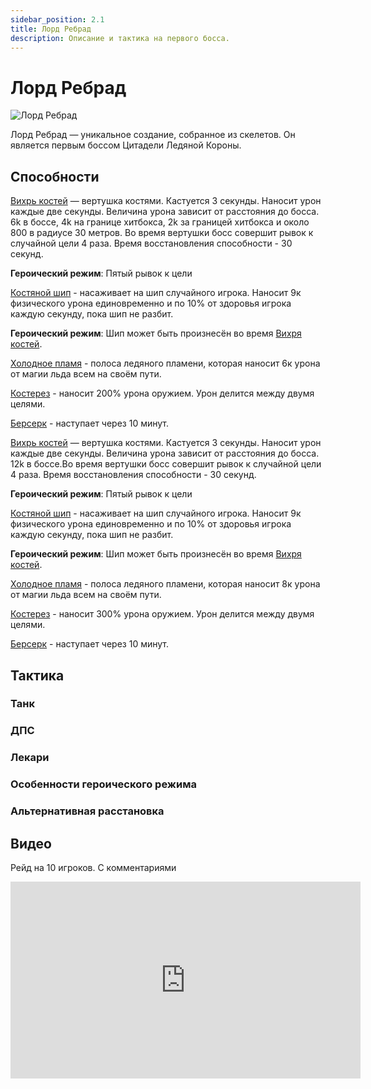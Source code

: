 ```yaml
---
sidebar_position: 2.1
title: Лорд Ребрад
description: Описание и тактика на первого босса.
---
```



# Лорд Ребрад

![Лорд Ребрад](/img/icc/Lord_Marrowgar.jpg)

Лорд Ребрад — уникальное создание, собранное из скелетов. Он является первым боссом Цитадели Ледяной Короны.

## Способности

<Tabs>
  <TabItem value="10" label="10 игроков">

[Вихрь костей](https://www.wowhead.com/wotlk/ru/spell=69076) — вертушка костями. Кастуется 3 секунды. Наносит урон
каждые две секунды. Величина урона зависит от расстояния до босса. 6k в боссе, 4k на границе хитбокса, 2k за границей
хитбокса и около 800 в радиусе 30 метров. Во время вертушки босс совершит рывок к случайной цели 4 раза. Время
восстановления способности - 30 секунд.

**Героический режим**: Пятый рывок к цели

[Костяной шип](https://www.wowhead.com/wotlk/ru/spell=69057) - насаживает на шип случайного игрока. Наносит
9к <span className="dmg-phis">физического</span> урона единовременно и по 10% от здоровья игрока каждую секунду, пока
шип не разбит.

**Героический режим**: Шип может быть произнесён во время [Вихря костей](https://www.wowhead.com/wotlk/ru/spell=69076).

[Холодное пламя](https://www.wowhead.com/wotlk/ru/spell=69146) - полоса ледяного пламени, которая наносит 6к урона от
магии <span className="dmg-ice">льда</span> всем на своём пути.

[Костерез](https://www.wowhead.com/wotlk/ru/spell=69055) - наносит 200% урона оружием. Урон делится между двумя целями.

[Берсерк](https://www.wowhead.com/wotlk/spell=47008) - наступает через 10 минут.

  </TabItem>
  <TabItem value="25" label="25 игроков">

[Вихрь костей](https://www.wowhead.com/wotlk/ru/spell=69076) — вертушка костями. Кастуется 3 секунды. Наносит урон
каждые две секунды. Величина урона зависит от расстояния до босса. 12k в боссе.Во время вертушки босс совершит рывок к
случайной цели 4 раза. Время восстановления способности - 30 секунд.

**Героический режим**: Пятый рывок к цели

[Костяной шип](https://www.wowhead.com/wotlk/ru/spell=69057) - насаживает на шип случайного игрока. Наносит
9к <span className="dmg-phis">физического</span> урона единовременно и по 10% от здоровья игрока каждую секунду, пока
шип не разбит.

**Героический режим**: Шип может быть произнесён во время [Вихря костей](https://www.wowhead.com/wotlk/ru/spell=69076).

[Холодное пламя](https://www.wowhead.com/wotlk/ru/spell=69146) - полоса ледяного пламени, которая наносит 8к урона от
магии <span className="dmg-ice">льда</span> всем на своём пути.

[Костерез](https://www.wowhead.com/wotlk/ru/spell=69055) - наносит 300% урона оружием. Урон делится между двумя целями.

[Берсерк](https://www.wowhead.com/wotlk/spell=47008) - наступает через 10 минут.

  </TabItem>
</Tabs>

## Тактика

### Танк

### ДПС

### Лекари

### Особенности героического режима

### Альтернативная расстановка

## Видео

Рейд на 10 игроков. С комментариями
<iframe width="560" height="315" src="https://www.youtube.com/embed/X76JrFpY9dQ" title="YouTube video player" frameBorder="0" allow="accelerometer; autoplay; clipboard-write; encrypted-media; gyroscope; picture-in-picture; web-share" allowfullscreen></iframe>


